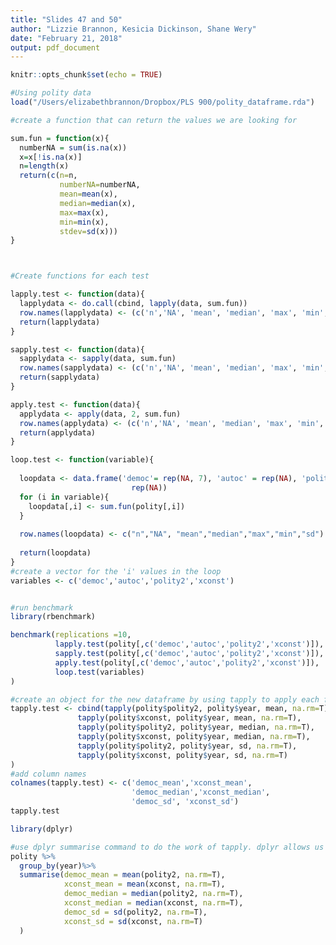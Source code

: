 ---
title: "Slides 47 and 50"
author: "Lizzie Brannon, Kesicia Dickinson, Shane Wery"
date: "February 21, 2018"
output: pdf_document
---

```{r setup, include=FALSE}
knitr::opts_chunk$set(echo = TRUE)
```

```{r in class exercise 4}



#Using polity data
load("/Users/elizabethbrannon/Dropbox/PLS 900/polity_dataframe.rda")

#create a function that can return the values we are looking for

sum.fun = function(x){
  numberNA = sum(is.na(x))
  x=x[!is.na(x)]
  n=length(x)
  return(c(n=n, 
           numberNA=numberNA, 
           mean=mean(x), 
           median=median(x), 
           max=max(x), 
           min=min(x), 
           stdev=sd(x)))
}



#Create functions for each test

lapply.test <- function(data){
  lapplydata <- do.call(cbind, lapply(data, sum.fun))
  row.names(lapplydata) <- (c('n','NA', 'mean', 'median', 'max', 'min', 'sd'))
  return(lapplydata)
}

sapply.test <- function(data){
  sapplydata <- sapply(data, sum.fun)
  row.names(sapplydata) <- (c('n','NA', 'mean', 'median', 'max', 'min', 'sd'))
  return(sapplydata)
}

apply.test <- function(data){
  applydata <- apply(data, 2, sum.fun)
  row.names(applydata) <- (c('n','NA', 'mean', 'median', 'max', 'min', 'sd'))
  return(applydata)
}

loop.test <- function(variable){
  
  loopdata <- data.frame('democ'= rep(NA, 7), 'autoc' = rep(NA), 'polity2' = rep(NA), 'xconst' =
                           rep(NA))
  for (i in variable){
    loopdata[,i] <- sum.fun(polity[,i])
  }
  
  row.names(loopdata) <- c("n","NA", "mean","median","max","min","sd")
  
  return(loopdata)
}
#create a vector for the 'i' values in the loop
variables <- c('democ','autoc','polity2','xconst')


#run benchmark
library(rbenchmark)

benchmark(replications =10, 
          lapply.test(polity[,c('democ','autoc','polity2','xconst')]),
          sapply.test(polity[,c('democ','autoc','polity2','xconst')]),
          apply.test(polity[,c('democ','autoc','polity2','xconst')]),
          loop.test(variables)
)
```

```{r tapply and dplyer}

#create an object for the new dataframe by using tapply to apply each function to the desired variables
tapply.test <- cbind(tapply(polity$polity2, polity$year, mean, na.rm=T),
               tapply(polity$xconst, polity$year, mean, na.rm=T),
               tapply(polity$polity2, polity$year, median, na.rm=T),
               tapply(polity$xconst, polity$year, median, na.rm=T),
               tapply(polity$polity2, polity$year, sd, na.rm=T),
               tapply(polity$xconst, polity$year, sd, na.rm=T)
)
#add column names
colnames(tapply.test) <- c('democ_mean','xconst_mean',
                           'democ_median','xconst_median',
                           'democ_sd', 'xconst_sd')
tapply.test

library(dplyr)

#use dplyr summarise command to do the work of tapply. dplyr allows us to group by year prior to the summarise command.
polity %>%
  group_by(year)%>%
  summarise(democ_mean = mean(polity2, na.rm=T),
            xconst_mean = mean(xconst, na.rm=T),
            democ_median = median(polity2, na.rm=T),
            xconst_median = median(xconst, na.rm=T),
            democ_sd = sd(polity2, na.rm=T),
            xconst_sd = sd(xconst, na.rm=T)
  )
```
